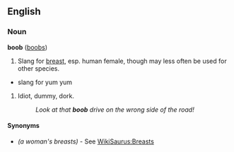 ==English==
===Noun===
'''boob''' ([[boobs]])

#Slang for [[breast]], esp. human female, though may less often be used for other species.
*slang for yum yum
#Idiot, dummy, dork.
#:''Look at that <b>boob</b> drive on the wrong side of the road!''

====Synonyms====
*''(a woman's breasts)'' - See [[WikiSaurus:Breasts]]